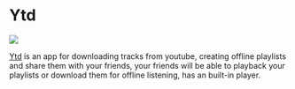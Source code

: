 
# Ytd

<p>
   <img src="/img/showcase/ytd.png"></img><br/>
</p>


[Ytd](https://github.com/marcio199226/ytd/tree/v2-wails) is an app for downloading tracks from youtube, creating offline playlists and share them with your friends, your friends will be able to playback your playlists or download them for offline listening, has an built-in player.

